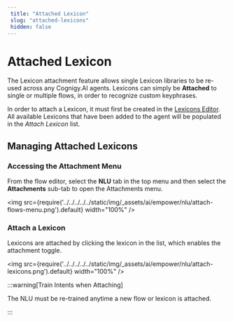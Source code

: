 ```yaml
---
 title: "Attached Lexicon" 
 slug: "attached-lexicons" 
 hidden: false 
---
```

# Attached Lexicon

The Lexicon attachment feature allows single Lexicon libraries to be re-used across any Cognigy.AI agents. Lexicons can simply be **Attached** to single or multiple flows, in order to recognize custom keyphrases.

In order to attach a Lexicon, it must first be created in the [Lexicons Editor](../slots-and-lexicons/lexicons.mdx). All available Lexicons that have been added to the agent will be populated in the *Attach Lexicon* list.

## Managing Attached Lexicons


### Accessing the Attachment Menu

From the flow editor, select the **NLU** tab in the top menu and then select the **Attachments** sub-tab to open the Attachments menu.

<img src={require('../../../../../static/img/_assets/ai/empower/nlu/attach-flows-menu.png').default} width="100%" />

### Attach a Lexicon

Lexicons are attached by clicking the lexicon in the list, which enables the attachment toggle.

<img src={require('../../../../../static/img/_assets/ai/empower/nlu/attach-lexicons.png').default} width="100%" />

:::warning[Train Intents when Attaching]

  The NLU must be re-trained anytime a new flow or lexicon is attached.

:::

